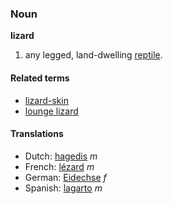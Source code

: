 ===Noun===
'''lizard'''

# any legged, land-dwelling [[reptile]].

====Related terms====
*[[lizard-skin]]
*[[lounge lizard]]

====Translations====
*Dutch: [[hagedis]] ''m''
*French: [[lézard]] ''m''
*German: [[Eidechse]] ''f''
*Spanish: [[lagarto]] ''m''